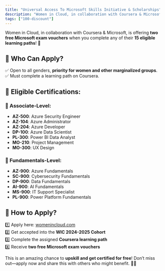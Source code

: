 ```yaml
---
title: "Universal Access To Microsoft Skills Initiative & Scholarships"
description: "Women in Cloud, in collaboration with Coursera & Microsoft, is offering two free Microsoft exam vouchers when you complete any of their 15 eligible learning paths!"
tags: ["100-discount"]
---
```


Women in Cloud, in collaboration with Coursera & Microsoft, is offering **two free Microsoft exam vouchers** when you complete any of their **15 eligible learning paths**! 🎉

## 🔹 Who Can Apply?
✅ Open to all genders, **priority for women and other marginalized groups**.
✅ Must complete a learning path on Coursera.

## 🎯 Eligible Certifications:

### 💼 Associate-Level:
- **AZ-500**: Azure Security Engineer  
- **AZ-104**: Azure Administrator  
- **AZ-204**: Azure Developer  
- **DP-100**: Azure Data Scientist  
- **PL-300**: Power BI Data Analyst  
- **MO-210**: Project Management  
- **MO-300**: UX Design  

### 📌 Fundamentals-Level:
- **AZ-900**: Azure Fundamentals  
- **SC-900**: Cybersecurity Fundamentals  
- **DP-900**: Data Fundamentals  
- **AI-900**: AI Fundamentals  
- **MS-900**: IT Support Specialist  
- **PL-900**: Power Platform Fundamentals  

## 🔗 How to Apply?
1️⃣ Apply here: <a href="https://womenincloud.com/universal-digital-skilling-campaign/">womenincloud.com</a>  
2️⃣ Get accepted into the **WIC 2024-2025 Cohort**  
3️⃣ Complete the assigned **Coursera learning path**  
4️⃣ Receive **two free Microsoft exam vouchers**  

This is an amazing chance to **upskill and get certified for free**! Don’t miss out—apply now and share this with others who might benefit. 🚀✨